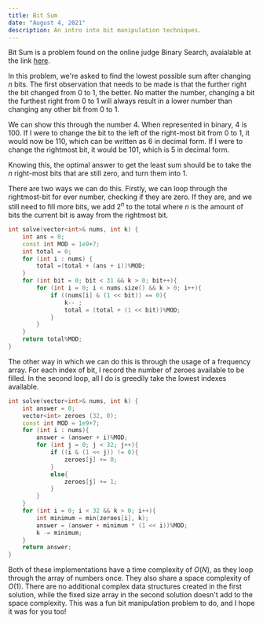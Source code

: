 ```yaml
---
title: Bit Sum
date: "August 4, 2021"
description: An intro into bit manipulation techniques.
---
```


Bit Sum is a problem found on the online judge Binary Search, avaialable at the link <a href="https://binarysearch.com/problems/Bit-Sum
<<<<<<< HEAD
"> here</a>.

In this problem, we're asked to find the lowest possible sum after changing $n$ bits. The first observation that needs to be made is that the further right the bit changed from 0 to 1, the better. No matter the number, changing a bit the furthest right from 0 to 1 will always result in a lower number than changing any other bit from 0 to 1.

We can show this through the number 4. When represented in binary, 4 is 100. If I were to change the bit to the left of the right-most bit from 0 to 1, it would now be 110, which can be written as 6 in decimal form. If I were to change the rightmost bit, it would be 101, which is 5 in decimal form.

Knowing this, the optimal answer to get the least sum should be to take the $n$ right-most bits that are still zero, and turn them into 1.

There are two ways we can do this. Firstly, we can loop through the rightmost-bit for ever number, checking if they are zero. If they are, and we still need to fill more bits, we add $2^n$ to the total where $n$ is the amount of bits the current bit is away from the rightmost bit.

<!-- -->

```cpp
int solve(vector<int>& nums, int k) {
    int ans = 0;
    const int MOD = 1e9+7;
    int total = 0;
    for (int i : nums) {
        total =(total + (ans + i))%MOD;
    }
    for (int bit = 0; bit < 31 && k > 0; bit++){
        for (int i = 0; i < nums.size() && k > 0; i++){
            if ((nums[i] & (1 << bit)) == 0){
                k-- ;
                total = (total + (1 << bit))%MOD;
            }
        }
    }
    return total%MOD;
}
```

The other way in which we can do this is through the usage of a frequency array. For each index of bit, I record the number of zeroes available to be filled. In the second loop, all I do is greedily take the lowest indexes available.

```cpp
int solve(vector<int>& nums, int k) {
    int answer = 0;
    vector<int> zeroes (32, 0);
    const int MOD = 1e9+7;
    for (int i : nums){
        answer = (answer + i)%MOD;
        for (int j = 0; j < 32; j++){
            if ((i & (1 << j)) != 0){
                zeroes[j] += 0;
            }
            else{
                zeroes[j] += 1;
            }
        }
    }
    for (int i = 0; i < 32 && k > 0; i++){
        int minimum = min(zeroes[i], k);
        answer = (answer + minimum * (1 << i))%MOD;
        k -= minimum;
    }
    return answer;
}
```

Both of these implementations have a time complexity of $O(N)$, as they loop through the array of numbers once. They also share a space complexity of $O(1)$. There are no additional complex data structures created in the first solution, while the fixed size array in the second solution doesn't add to the space complexity. This was a fun bit manipulation problem to do, and I hope it was for you too!
